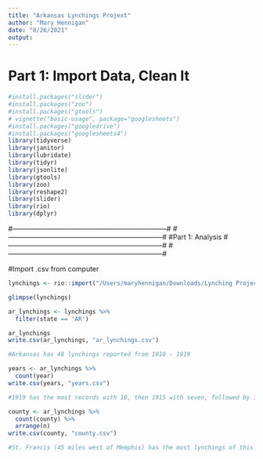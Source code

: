 ```yaml
---
title: "Arkansas Lynchings Projext"
author: "Mary Hennigan" 
date: "8/26/2021"
output:
---
```


# Part 1: Import Data, Clean It

```r
#install.packages("slider")
#install.packages("zoo")
#install.packages("gtools")
# vignette("basic-usage", package="googlesheets")
#install.packages("googledrive")
#install.packages("googlesheets4")
library(tidyverse)
library(janitor)
library(lubridate)
library(tidyr)
library(jsonlite)
library(gtools)
library(zoo)
library(reshape2)
library(slider)
library(rio)
library(dplyr)
```

#--------------------------------------------------------------------#
#--------------------------------------------------------------------#
#Part 1: Analysis
#--------------------------------------------------------------------#
#--------------------------------------------------------------------#

#Import .csv from computer 

```r
lynchings <- rio::import("/Users/maryhennigan/Downloads/Lynching Project Fall 2021/Lynch1910_1919.csv")

glimpse(lynchings)
```

```r
ar_lynchings <- lynchings %>% 
  filter(state == 'AR')

ar_lynchings
write.csv(ar_lynchings, "ar_lynchings.csv")

#Arkansas has 40 lynchings reported from 1910 - 1919
```

```r
years <- ar_lynchings %>% 
  count(year)
write.csv(years, "years.csv")

#1919 has the most records with 10, then 1915 with seven, followed by 1911 with six.
```


```r
county <- ar_lynchings %>% 
  count(county) %>% 
  arrange(n)
write.csv(county, "county.csv")

#St. Francis (45 miles west of Memphis) has the most lynchings of this decade, four. Union, Lincoln and Garland counties follow with three lynchings each. 
```




